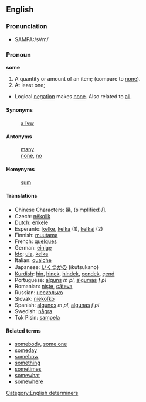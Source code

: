 ==English==
===Pronunciation===
*SAMPA:/sVm/

=== Pronoun ===
'''some'''

# A quantity or amount of an item; (compare to [[none]]).
# At least one;
* Logical [[negation]] makes [[none]].  Also related to [[all]].

====Synonyms====
:[[a few]]

====Antonyms====
:[[many]]
:[[none]], [[no]]

====Homynyms====
:[[sum]]

==== Translations ====
*Chinese Characters: [[幾]], (simplified)[[几]]
*Czech: [[několik]]
*Dutch: [[enkele]]
*Esperanto: [[kelke]], [[kelka]] (1), [[kelkaj]] (2)
*Finnish: [[muutama]]
*French: [[quelques]]
*German: [[einige]]
*[[Ido]]: [[ula]], [[kelka]]
*Italian: [[qualche]]
*Japanese: [[いくつかの]] (ikutsukano)
*[[Kurdish]]: [[hin]], [[hinek]], [[hindek]], [[çendek]], [[çend]]
*Portuguese: [[alguns]] ''m pl'', [[algumas]] ''f pl''
*Romanian: [[nişte]], [[câteva]]
*Russian: [[несколько]] 
*Slovak: [[niekoľko]]
*Spanish: [[algunos]] ''m pl'', [[algunas]] ''f pl''
*Swedish: [[några]]
*Tok Pisin: [[sampela]]

==== Related terms ====
*[[somebody]], [[some one]]
*[[someday]]
*[[somehow]]
*[[something]]
*[[sometimes]]
*[[somewhat]]
*[[somewhere]]


[[Category:English determiners]]